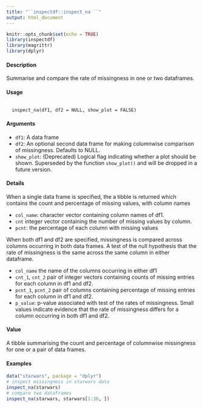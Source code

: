 ---
title: "``inspectdf::inspect_na ``"
output: html_document
---

```{r setup, include=FALSE}
knitr::opts_chunk$set(echo = TRUE)
library(inspectdf)
library(magrittr)
library(dplyr)
```

#### Description

Summarise and compare the rate of missingness in one or two dataframes.

#### Usage

<pre><code>
  inspect_na(df1, df2 = NULL, show_plot = FALSE)
</code></pre>
  
#### Arguments

* ``df1``: A data frame
* ``df2``: An optional second data frame for making columnwise comparison of missingness. Defaults to NULL.
* ``show_plot``: (Deprecated) Logical flag indicating whether a plot should be shown. Superseded by the function ``show_plot()`` and will be dropped in a future version.

#### Details

When a single data frame is specified, the a tibble is returned which contains the count and percentage
of missing values, with column names

*  ``col_name``: character vector containing column names of df1.
*  ``cnt`` integer vector containing the number of missing values by column.
*  ``pcnt``: the percentage of each column with missing values

When both df1 and df2 are specified, missingness is compared across columns occurring in both data frames. A test of the null hypothesis that the rate of missingness is the same across the same column in either dataframe.

*  ``col_name`` the name of the columns occurring in either df1
*  ``cnt_1``, ``cnt_2`` pair of integer vectors containing counts of missing entries for each column in df1 and df2.
*  ``pcnt_1``, ``pcnt_2`` pair of columns containing percentage of missing entries for each column in df1 and df2.
*  ``p_value``: p-value associated with test of the rates of missingness. Small values indicate evidence that the rate of missingness differs for a column occurring in both df1 and df2.

#### Value

A tibble summarising the count and percentage of columnwise missingness for one or a pair of data
frames.

#### Examples 

```{r}
data("starwars", package = "dplyr")
# inspect missingness in starwars data
inspect_na(starwars)
# compare two dataframes
inspect_na(starwars, starwars[1:30, ])
```
